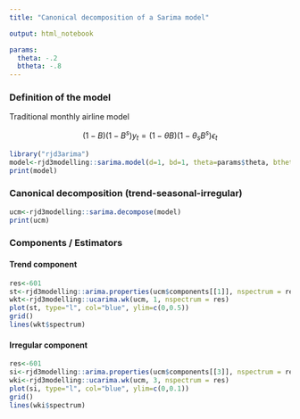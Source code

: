 ```yaml
---
title: "Canonical decomposition of a Sarima model"

output: html_notebook

params:
  theta: -.2
  btheta: -.8
---
```


### Definition of the model

Traditional monthly airline model

$$ (1-B)(1-B^s)y_t=(1-\theta B)(1-\theta_s B^s)\epsilon_t $$

```r
library("rjd3arima")
model<-rjd3modelling::sarima.model(d=1, bd=1, theta=params$theta, btheta=params$btheta, period=12)
print(model)
```

### Canonical decomposition (trend-seasonal-irregular)

```r
ucm<-rjd3modelling::sarima.decompose(model)
print(ucm)

```
### Components / Estimators

#### Trend component

```r
res<-601
st<-rjd3modelling::arima.properties(ucm$components[[1]], nspectrum = res)$spectrum
wkt<-rjd3modelling::ucarima.wk(ucm, 1, nspectrum = res)
plot(st, type="l", col="blue", ylim=c(0,0.5))
grid()
lines(wkt$spectrum)

```
#### Irregular component

```r
res<-601
si<-rjd3modelling::arima.properties(ucm$components[[3]], nspectrum = res)$spectrum
wki<-rjd3modelling::ucarima.wk(ucm, 3, nspectrum = res)
plot(si, type="l", col="blue", ylim=c(0,0.1))
grid()
lines(wki$spectrum)
```
